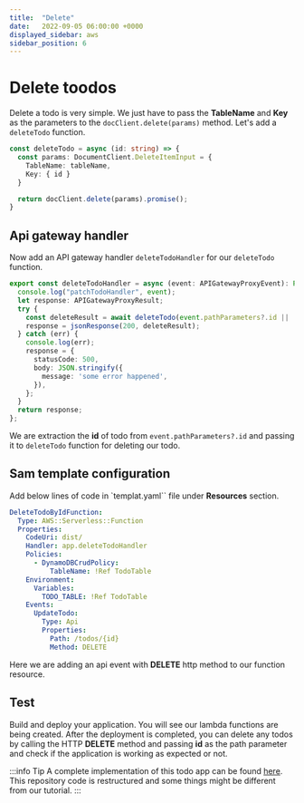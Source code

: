 ```yaml
---
title:  "Delete"
date:   2022-09-05 06:00:00 +0000
displayed_sidebar: aws
sidebar_position: 6
---
```

# Delete toodos
Delete a todo is very simple. We just have to pass the **TableName** and **Key** as the parameters to the `docClient.delete(params)` method. Let's add a `deleteTodo` function.
```ts showLineNumbers
const deleteTodo = async (id: string) => {
  const params: DocumentClient.DeleteItemInput = {
    TableName: tableName,
    Key: { id }
  }

  return docClient.delete(params).promise();
}
```

## Api gateway handler
Now add an API gateway handler `deleteTodoHandler` for our `deleteTodo` function.
```ts showLineNumbers
export const deleteTodoHandler = async (event: APIGatewayProxyEvent): Promise<APIGatewayProxyResult> => {
  console.log("patchTodoHandler", event);
  let response: APIGatewayProxyResult;
  try {
    const deleteResult = await deleteTodo(event.pathParameters?.id || '');
    response = jsonResponse(200, deleteResult);
  } catch (err) {
    console.log(err);
    response = {
      statusCode: 500,
      body: JSON.stringify({
        message: 'some error happened',
      }),
    };
  }
  return response;
};
```

We are extraction the **id** of todo from `event.pathParameters?.id` and passing it to `deleteTodo` function for deleting our todo.

## Sam template configuration
Add below lines of code in `templat.yaml`` file under **Resources** section.

```yaml showLineNumbers
DeleteTodoByIdFunction:
  Type: AWS::Serverless::Function
  Properties:
    CodeUri: dist/
    Handler: app.deleteTodoHandler
    Policies:
      - DynamoDBCrudPolicy:
          TableName: !Ref TodoTable
    Environment:
      Variables:
        TODO_TABLE: !Ref TodoTable
    Events:
      UpdateTodo:
        Type: Api
        Properties:
          Path: /todos/{id}
          Method: DELETE
```

Here we are adding an api event with **DELETE** http method to our function resource.

## Test
Build and deploy your application. You will see our lambda functions are being created. After the deployment is completed, you can delete any todos by calling the HTTP **DELETE** method and passing **id** as the path parameter and check if the application is working as expected or not.

:::info Tip
A complete implementation of this todo app can be found [here](https://github.com/VinitTomar/todo-aws-sam). This repository code is restructured and some things might be different from our tutorial.
:::